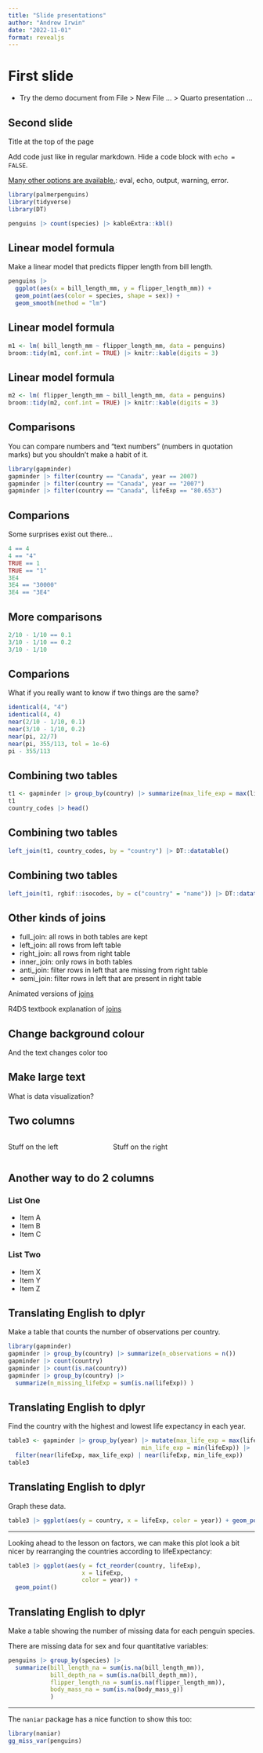 ```yaml
---
title: "Slide presentations"
author: "Andrew Irwin"
date: "2022-11-01"
format: revealjs
---
```



# First slide

* Try the demo document from File > New File ... > Quarto presentation ...

## Second slide

Title at the top of the page

Add code just like in regular markdown. Hide a code block with `echo = FALSE`.

[Many other options are available.](https://quarto.org/docs/computations/execution-options.html): eval, echo, output, warning, error.

```r
library(palmerpenguins)
library(tidyverse)
library(DT)
```


```r
penguins |> count(species) |> kableExtra::kbl()
```

## Linear model formula

Make a linear model that predicts flipper length from bill length.

```r
penguins |> 
  ggplot(aes(x = bill_length_mm, y = flipper_length_mm)) + 
  geom_point(aes(color = species, shape = sex)) + 
  geom_smooth(method = "lm")
```

## Linear model formula

```r
m1 <- lm( bill_length_mm ~ flipper_length_mm, data = penguins)
broom::tidy(m1, conf.int = TRUE) |> knitr::kable(digits = 3)
```

## Linear model formula

```r
m2 <- lm( flipper_length_mm ~ bill_length_mm, data = penguins)
broom::tidy(m2, conf.int = TRUE) |> knitr::kable(digits = 3)
```


## Comparisons

You can compare numbers and "text numbers" (numbers in quotation marks) but you shouldn't make a habit of it.


```r
library(gapminder)
gapminder |> filter(country == "Canada", year == 2007)
gapminder |> filter(country == "Canada", year == "2007")
gapminder |> filter(country == "Canada", lifeExp == "80.653")
```

## Comparions

Some surprises exist out there...

```r
4 == 4
4 == "4"
TRUE == 1
TRUE == "1"
3E4
3E4 == "30000"
3E4 == "3E4"
```

## More comparisons

```r
2/10 - 1/10 == 0.1
3/10 - 1/10 == 0.2
3/10 - 1/10
```

## Comparions

What if you really want to know if two things are the same?

```r
identical(4, "4")
identical(4, 4)
near(2/10 - 1/10, 0.1)
near(3/10 - 1/10, 0.2)
near(pi, 22/7)
near(pi, 355/113, tol = 1e-6)
pi - 355/113
```


## Combining two tables

```r
t1 <- gapminder |> group_by(country) |> summarize(max_life_exp = max(lifeExp)) 
t1
country_codes |> head()
```


## Combining two tables

```r
left_join(t1, country_codes, by = "country") |> DT::datatable()
```

## Combining two tables

```r
left_join(t1, rgbif::isocodes, by = c("country" = "name")) |> DT::datatable()
```

## Other kinds of joins

* full_join: all rows in both tables are kept
* left_join: all rows from left table
* right_join: all rows from right table
* inner_join: only rows in both tables
* anti_join: filter rows in left that are missing from right table
* semi_join: filter rows in left that are present in right table

Animated versions of [joins](https://github.com/gadenbuie/tidyexplain)

R4DS textbook explanation of [joins](https://r4ds.hadley.nz/joins.html)

## Change background colour { background-color="black" }

And the text changes color too


## Make large text

::: {.r-fit-text}
What is data visualization?
:::

## Two columns

:::: {.columns}
::: {.column width="40%"}
Stuff on the left
:::
::: {.column width="60%"}
Stuff on the right
:::
::::

## Another way to do 2 columns

::: {layout-ncol=2}
### List One
- Item A
- Item B
- Item C

### List Two
- Item X
- Item Y
- Item Z
:::

## Translating English to dplyr

Make a table that counts the number of observations per country.

```r
library(gapminder)
gapminder |> group_by(country) |> summarize(n_observations = n())
gapminder |> count(country)
gapminder |> count(is.na(country))
gapminder |> group_by(country) |> 
  summarize(n_missing_lifeExp = sum(is.na(lifeExp)) )
```

## Translating English to dplyr

Find the country with the highest and lowest life expectancy in each year.

```r
table3 <- gapminder |> group_by(year) |> mutate(max_life_exp = max(lifeExp),
                                      min_life_exp = min(lifeExp)) |>
  filter(near(lifeExp, max_life_exp) | near(lifeExp, min_life_exp)) 
table3
```


## Translating English to dplyr

Graph these data.

```r
table3 |> ggplot(aes(y = country, x = lifeExp, color = year)) + geom_point()
```

---

Looking ahead to the lesson on factors, we can make this plot look a bit nicer by rearranging the countries according to lifeExpectancy:

```r
table3 |> ggplot(aes(y = fct_reorder(country, lifeExp),
                     x = lifeExp, 
                     color = year)) +
  geom_point()
```

## Translating English to dplyr

Make a table showing the number of missing data for each penguin species.

There are missing data for sex and four quantitative variables:

```r
penguins |> group_by(species) |>
  summarize(bill_length_na = sum(is.na(bill_length_mm)),
            bill_depth_na = sum(is.na(bill_depth_mm)),
            flipper_length_na = sum(is.na(flipper_length_mm)),
            body_mass_na = sum(is.na(body_mass_g))
            )
```

---

The `naniar` package has a nice function to show this too:

```r
library(naniar)
gg_miss_var(penguins)
```


